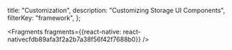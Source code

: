   title: "Customization",
  description: "Customizing Storage UI Components",
  filterKey: "framework",
};






<Fragments fragments={{react-native: react-nativecfdb89afa3f2a2b7a38f56f42f7688b0}} />
